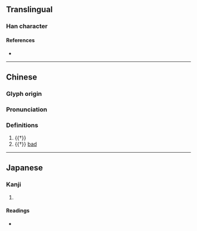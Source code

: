{{character info}}
==Translingual==

===Han character===
{{Han char|rn=9|rad=人|as=11|sn=13|four=|canj=OIIH|ids=⿰亻參}}

====References====
* {{Han ref|kx=0114.060|dkj=01002|dj=0242.160|hdz=10215.100|uh=50AA|ud=20650}}

----

==Chinese==
{{zh-forms}}

===Glyph origin===
{{Han etym}}

===Pronunciation===
{{zh-pron
|m=cān
|mc=y
|oc=y
|cat=a
}}

===Definitions===
{{zh-hanzi}}

# {{†}} {{zh-alt-form|摻|[[good]]}}
# {{†}} [[bad]]

----

==Japanese==

===Kanji===
{{ja-kanji|grade=|rs=人11}}

# {{rfdef|ja|sort=人11}}

====Readings====
* {{ja-readings|on=さん|kun=よい,よいさま}}